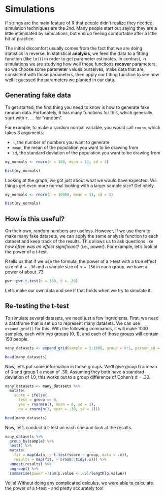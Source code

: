 # Simulations

If strings are the main feature of R that people didn't realize they needed, simulation techniques are the 2nd. Many people start out saying they are a little intimidated by simulations, but end up feeling comfortable after a little bit of practice.

The initial discomfort usually comes from the fact that we are doing statistics in reverse. In statistical **analysis**, we feed the data to a fitting function (like `lm()`) in order to get parameter estimates. In contrast, in simulations we are studying how well those functions **recover** parameters, so we choose some parameter values ourselves, make data that are consistent with those parameters, then apply our fitting function to see how well it guessed the parameters we planted in our data. 

## Generating fake data

To get started, the first thing you need to know is how to generate fake random data. Fortunately, R has many functions for this, which generally start with `r...` for "random".

For example, to make a random normal variable, you would call `rnorm`, which takes 3 arguments:

- `n`, the number of numbers you want to generate
- `mean`, the mean of the population you want to be drawing from
- `sd`, the standard deviation of the population you want to be drawing from

```r
my_normals <- rnorm(n = 100, mean = 11, sd = 3)

hist(my_normals)
```
Looking at the graph, we got just about what we would have expected. Will things get even more normal looking with a larger sample size? Definitely.

```r
my_normals <- rnorm(n = 10000, mean = 11, sd = 3)

hist(my_normals)
```

## How is this useful?

On their own, random numbers are useless. However, if we use them to make many fake datasets, we can apply the same analysis function to each dataset and keep track of the results. This allows us to ask questions like *how often was an effect significant?* (i.e., power). For example, let's look at the power of a t-test.

R tells us that if we use the formula, the power of a t-test with a true effect size of `d = .30` and a sample size of `n = 150` in each group, we have a power of about .73

```r
pwr::pwr.t.test(n = 150, d = .30)
```
Let's make our own data and see if that holds when we try to simulate it.

## Re-testing the t-test

To simulate several datasets, we need just a few ingredients. First, we need a dataframe that is set up to represent many datasets. We can use `expand_grid()` for this. With the following commands, it will make 1000 samples, each with two groups (0, 1), and each of those groups will contain 150 people.

```r
many_datasets <- expand_grid(sample = 1:1000, group = 0:1, person_id = 1:150)

head(many_datasets)
```

Now, let's put some information in those groups. We'll give group 0 a mean of 0 and group 1 a mean of .30. Assuming they both have a standard deviation of 1.0, this works out to a group difference of Cohen's d = .30.

```r
many_datasets <- many_datasets %>% 
  mutate(
    score = ifelse(
      test = group == 0,
      yes = rnorm(n(), mean = 0, sd = 1),
      no = rnorm(n(), mean = .30, sd = 1)))

head(many_datasets)
```

Now, let's conduct a t-test on each one and look at the results.

```r
many_datasets %>%
  group_by(sample) %>% 
  nest() %>% 
  mutate(
    fit = map(data, ~ t.test(score ~ group, data = .x)),
    results = map(fit, ~ broom::tidy(.x))) %>% 
  unnest(results) %>% 
  ungroup() %>% 
  summarise(power = sum(p.value < .05)/length(p.value))
```

Voila! Without doing any complicated calculus, we were able to calculate the power of a t-test - and pretty accurately too!



















